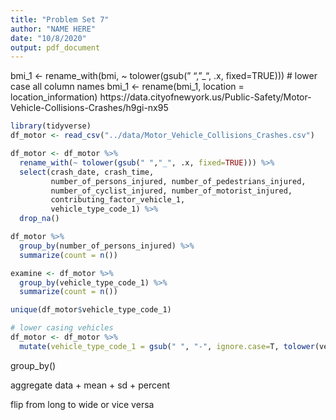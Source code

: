```yaml
---
title: "Problem Set 7"
author: "NAME HERE"
date: "10/8/2020"
output: pdf_document
---
```

bmi_1 <- rename_with(bmi, ~ tolower(gsub(" ","_", .x, fixed=TRUE)))
# lower case all column names
bmi_1 <- rename(bmi_1, location = location_information)
https://data.cityofnewyork.us/Public-Safety/Motor-Vehicle-Collisions-Crashes/h9gi-nx95

```r
library(tidyverse)
df_motor <- read_csv("../data/Motor_Vehicle_Collisions_Crashes.csv")

df_motor <- df_motor %>%
  rename_with(~ tolower(gsub(" ","_", .x, fixed=TRUE))) %>%
  select(crash_date, crash_time, 
         number_of_persons_injured, number_of_pedestrians_injured, 
         number_of_cyclist_injured, number_of_motorist_injured, 
         contributing_factor_vehicle_1, 
         vehicle_type_code_1) %>% 
  drop_na()

df_motor %>%
  group_by(number_of_persons_injured) %>%
  summarize(count = n())

examine <- df_motor %>%
  group_by(vehicle_type_code_1) %>%
  summarize(count = n())

unique(df_motor$vehicle_type_code_1)

# lower casing vehicles
df_motor <- df_motor %>%
  mutate(vehicle_type_code_1 = gsub(" ", "-", ignore.case=T, tolower(vehicle_type_code_1)))
```



group_by()

aggregate data
  + mean
  + sd
  + percent

flip from long to wide or vice versa